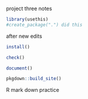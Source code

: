 project three notes 


```r
library(usethis)
#create_package(".") did this 
```

after new edits

```r
install()
```
```r
check()
```
```r
document()
```
```r
pkgdown::build_site()
```


R mark down practice


